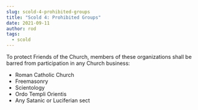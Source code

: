 ```yaml
---
slug: scold-4-prohibited-groups
title: "Scold 4: Prohibited Groups"
date: 2021-09-11
author: rod
tags:
  - scold
---
```

To protect Friends of the Church, members of these organizations shall be barred from participation in any Church business:

- Roman Catholic Church
- Freemasonry
- Scientology
- Ordo Templi Orientis
- Any Satanic or Luciferian sect

